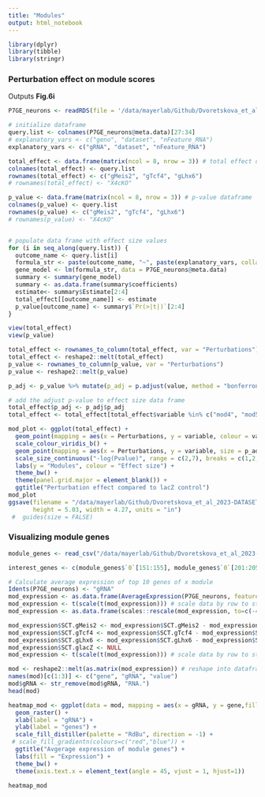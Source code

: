 ```yaml
---
title: "Modules"
output: html_notebook
---
```


```r
library(dplyr)
library(tibble)
library(stringr)
```

### Perturbation effect on module scores

Outputs **Fig.6i**

```r
P7GE_neurons <- readRDS(file = '/data/mayerlab/Github/Dvoretskova_et_al_2023-DATASETS/P7GE_neurons.rds')
```


```r
# initialize dataframe
query.list <- colnames(P7GE_neurons@meta.data)[27:34]
# explanatory_vars <- c("geno", "dataset", "nFeature_RNA")  
explanatory_vars <- c("gRNA", "dataset", "nFeature_RNA")  

total_effect <- data.frame(matrix(ncol = 8, nrow = 3)) # total effect dataframe
colnames(total_effect) <- query.list
rownames(total_effect) <- c("gMeis2", "gTcf4", "gLhx6")
# rownames(total_effect) <- "X4cKO"

p_value <- data.frame(matrix(ncol = 8, nrow = 3)) # p-value dataframe 
colnames(p_value) <- query.list
rownames(p_value) <- c("gMeis2", "gTcf4", "gLhx6")
# rownames(p_value) <- "X4cKO"


# populate data frame with effect size values
for (i in seq_along(query.list)) {
  outcome_name <- query.list[i]
  formula_str <- paste(outcome_name, "~", paste(explanatory_vars, collapse = " + "))
  gene_model <- lm(formula_str, data = P7GE_neurons@meta.data)
  summary <- summary(gene_model)
  summary <- as.data.frame(summary$coefficients)
  estimate<- summary$Estimate[2:4]
  total_effect[[outcome_name]] <- estimate
  p_value[outcome_name] <- summary$`Pr(>|t|)`[2:4]
}

view(total_effect)
view(p_value)
```

```r
total_effect <- rownames_to_column(total_effect, var = "Perturbations") # reshpae data
total_effect <- reshape2::melt(total_effect)
p_value <- rownames_to_column(p_value, var = "Perturbations")
p_value <- reshape2::melt(p_value)
```

```r
p_adj <- p_value %>% mutate(p_adj = p.adjust(value, method = "bonferroni", n = length(value))) %>% mutate( p_adj = if_else(-log(p_adj) >= 4,4,-log(p_adj)))
```

```r
# add the adjust p-value to effect size data frame
total_effect$p_adj <- p_adj$p_adj
total_effect <- total_effect[total_effect$variable %in% c("mod4", "mod5", "mod6", "mod8"),]
```

```r
mod_plot <- ggplot(total_effect) +
  geom_point(mapping = aes(x = Perturbations, y = variable, colour = value, size = p_adj)) +
  scale_colour_viridis_b() + 
  geom_point(mapping = aes(x = Perturbations, y = variable, size = p_adj), shape = 21, colour = "black", stroke =  2, data = total_effect[which(total_effect$p_adj > 3),]) +
  scale_size_continuous("-log(Pvalue)", range = c(2,7), breaks = c(1,2,3,4), labels = c("1", "2", "3", ">4")) +
  labs(y = "Modules", colour = "Effect size") +
  theme_bw() +
  theme(panel.grid.major = element_blank()) +
  ggtitle("Perturbation effect compared to lacZ control") 
mod_plot
ggsave(filename = "/data/mayerlab/Github/Dvoretskova_et_al_2023-DATASETS/results/hotspot/P7perturb_mod_change_subset.pdf",
       height = 5.03, width = 4.27, units = "in")
 #  guides(size = FALSE)
```
### Visualizing module genes

```r
module_genes <- read_csv("/data/mayerlab/Github/Dvoretskova_et_al_2023-DATASETS/neuron_GE_module_141021.csv")
```

```r
interest_genes <- c(module_genes$`0`[151:155], module_genes$`0`[201:205], module_genes$`0`[251:255],module_genes$`0`[351:355])
```

```r
# Calculate average expression of top 10 genes of x module
Idents(P7GE_neurons) <- "gRNA"
mod_expression <- as.data.frame(AverageExpression(P7GE_neurons, features = interest_genes, return.seurat = F, assays = "SCT"))
mod_expression <- t(scale(t(mod_expression))) # scale data by row to standardize 
mod_expression <- as.data.frame(scales::rescale(mod_expression, to=c(-4,4)))
```

```r
mod_expression$SCT.gMeis2 <- mod_expression$SCT.gMeis2 - mod_expression$SCT.glacZ
mod_expression$SCT.gTcf4 <- mod_expression$SCT.gTcf4 - mod_expression$SCT.glacZ
mod_expression$SCT.gLhx6 <- mod_expression$SCT.gLhx6 - mod_expression$SCT.glacZ
mod_expression$SCT.glacZ <- NULL
mod_expression <- t(scale(t(mod_expression))) # scale data by row to standardize
```

```r
mod <- reshape2::melt(as.matrix(mod_expression)) # reshape into dataframe
names(mod)[c(1:3)] <- c("gene", "gRNA", "value")
mod$gRNA <- str_remove(mod$gRNA, "RNA.")
head(mod)
```

```r
heatmap_mod <- ggplot(data = mod, mapping = aes(x = gRNA, y = gene,fill = value)) +
  geom_raster() +
  xlab(label = "gRNA") +
  ylab(label = "genes") +
  scale_fill_distiller(palette = "RdBu", direction = -1) + 
 # scale_fill_gradientn(colours=c("red","blue")) +
  ggtitle("Avgerage expression of module genes") +
  labs(fill = "Expression") +
  theme_bw() +
  theme(axis.text.x = element_text(angle = 45, vjust = 1, hjust=1))

heatmap_mod
```



